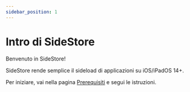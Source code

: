 ```yaml
---
sidebar_position: 1
---
```


# Intro di SideStore 

Benvenuto in SideStore!

SideStore rende semplice il sideload di applicazioni su iOS/iPadOS 14+.

Per iniziare, vai nella pagina [Prerequisiti](/docs/installation/prerequisites.mdx) e segui le istruzioni.
